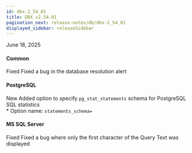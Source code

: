 ```yaml
---
id: dbx-2_54_01
title: DBX v2.54.01
pagination_next: release-notes/db/dbx-2_54_01
displayed_sidebar: releaseSidebar
---
```


June 18, 2025

#### Common

<Status priority='0'>Fixed</Status> Fixed a bug in the database resolution alert

#### PostgreSQL

<Status priority='1'>New</Status> Added option to specify `pg_stat_statements` schema for PostgreSQL SQL statistics  
    * Option name: `statements_schema=`

#### MS SQL Server

<Status priority='0'>Fixed</Status> Fixed a bug where only the first character of the Query Text was displayed

